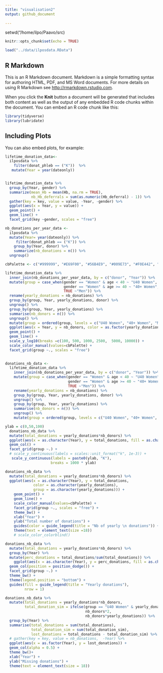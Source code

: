 ```yaml
---
title: "visualisation2"
output: github_document
  
---
```

  
setwd("/home/ilpo/Paavo/src)

```r
knitr::opts_chunk$set(echo = TRUE)

load("../data/ilposdata.RData")

```

## R Markdown

This is an R Markdown document. Markdown is a simple formatting syntax for authoring HTML, PDF, and MS Word documents. For more details on using R Markdown see <http://rmarkdown.rstudio.com>.

When you click the **Knit** button a document will be generated that includes both content as well as the output of any embedded R code chunks within the document. You can embed an R code chunk like this:

```r
library(tidyverse)
library(lubridate)
```

## Including Plots

You can also embed plots, for example:

```r
lifetime_donation_data<- 
  ilposdata %>% 
    filter(donat_phleb == ("K"))  %>% 
   mutate(Year = year(dateonly))


lifetime_donation_data %>% 
  group_by(Year, gender) %>% 
  summarize(mean_Hb = mean(Hb, na.rm = TRUE),
            nb_Hb_deferrals = sum(as.numeric(Hb_deferral) - 1)) %>% 
  gather(key = key, value = value, -Year, -gender) %>% 
  ggplot(aes(x = Year, y = value)) +
  geom_point() +
  geom_line() +
  facet_grid(key ~gender, scales = "free")
```

```r
nb_donations_per_year_data <- 
  ilposdata %>% 
  mutate(Year= year(dateonly)) %>% 
     filter(donat_phleb == ("K")) %>% 
    group_by(Year, donor) %>% 
    summarize(nb_donations = n()) %>% 
  ungroup()
```

```r
cbPalette <- c("#999999", "#E69F00", "#56B4E9", "#009E73", "#F0E442", "#0072B2", "#D55E00", "#CC79A7")

lifetime_donation_data %>% 
  inner_join(nb_donations_per_year_data, by = c("donor", "Year")) %>% 
  mutate(group = case_when(gender == "Women" & age < 40 ~ "U40 Women",
                           gender == "Women" & age >= 40 ~ "40+ Women",
                           TRUE ~"Men")) %>% 
  rename(yearly_donations = nb_donations) %>% 
  group_by(group, Year, yearly_donations, donor) %>% 
  ungroup() %>% 
  group_by(group, Year, yearly_donations) %>% 
  summarise(nb_donors = n()) %>% 
  ungroup() %>% 
  mutate(group = ordered(group, levels = c("U40 Women", "40+ Women", "Men"))) %>% 
  ggplot(aes(x = Year, y = nb_donors, color = as.factor(yearly_donations),  group = as.factor(yearly_donations))) +
  geom_point() + 
  geom_line() +
  scale_y_log10(breaks =c(100, 500, 1000, 2500,  5000, 10000)) +
  scale_color_manual(values=cbPalette) +
  facet_grid(group ~., scales = "free")
  
```

```r
donations_nb_data <-
  lifetime_donation_data %>% 
    inner_join(nb_donations_per_year_data, by = c("donor", "Year")) %>% 
    mutate(group = case_when(gender == "Women" & age < 40 ~ "U40 Women",
                             gender == "Women" & age >= 40 ~ "40+ Women",
                             TRUE ~"Men")) %>% 
    rename(yearly_donations = nb_donations) %>% 
    group_by(group, Year, yearly_donations, donor) %>% 
    ungroup() %>% 
    group_by(group, Year, yearly_donations) %>% 
    summarise(nb_donors = n()) %>% 
    ungroup() %>% 
    mutate(group = ordered(group, levels = c("U40 Women", "40+ Women", "Men")))
```


```r
ylab = c(0,50,100)
  donations_nb_data %>% 
  mutate(total_donations = yearly_donations*nb_donors) %>% 
  ggplot(aes(x = as.character(Year), y = total_donations, fill = as.character(yearly_donations))) +
  geom_col() +
  facet_grid(group ~.) +
  # scale_y_continuous(labels = scales::unit_format("k", 1e-3)) +
   scale_y_continuous(labels = paste0(ylab, "K"),
                     breaks = 1000 * ylab)
```

```r
donations_nb_data %>% 
  mutate(total_donations = yearly_donations*nb_donors) %>% 
  ggplot(aes(x = as.character(Year), y = total_donations, 
             color = as.character(yearly_donations),
             group = as.character(yearly_donations))) +
    geom_point() +
    geom_line() +
    scale_color_manual(values=cbPalette) +
    facet_grid(group ~., scales = "free") +
    theme_bw() +
    xlab("Year") +
    ylab("Total number of donations") +
    guides(color = guide_legend(title = "Nb of yearly \n donations")) +
    theme(text = element_text(size =18)) 
    # scale_color_colorblind()
```

```r
donations_nb_data %>% 
  mutate(total_donations = yearly_donations*nb_donors) %>% 
  group_by(Year) %>% 
  mutate(perc_donations = total_donations/sum(total_donations)) %>% 
    ggplot(aes(x = as.character(Year), y = perc_donations, fill = as.character(yearly_donations))) +
  geom_col(position = position_dodge()) +
  facet_grid(group ~.) +
  theme_bw() +
  theme(legend.position = "bottom") +
  guides(fill = guide_legend(title = "Yearly donations"),
         nrow = 1)
```

```r

donations_nb_data %>% 
  mutate(total_donations = yearly_donations*nb_donors,
         total_donation_sim = ifelse(group == "U40 Women" & yearly_donations > 2,
                                     nb_donors*2,
                                     nb_donors*yearly_donations)) %>% 
  group_by(Year) %>% 
  summarise(total_donations = sum(total_donations),
            total_donation_sim = sum(total_donation_sim),
            lost_donations = total_donations - total_donation_sim) %>% 
  # gather(key = key, value = nb_donations,  -Year) %>% 
  ggplot(aes(x = as.factor(Year), y = lost_donations)) +
  geom_col(alpha = 0.5) +
  theme_bw()+
  xlab("Year") +
  ylab("Missing donations") +
  theme(text = element_text(size = 18))
```

